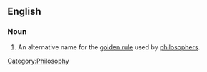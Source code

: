 {{wikipedia}}
==English==
===Noun===
{{en-noun|sg=[[ethic]] [[of]] [[reciprocity]]|ethics of reciprocity}}
#An alternative name for the [[golden rule]] used by [[philosophers]].

[[Category:Philosophy]]
